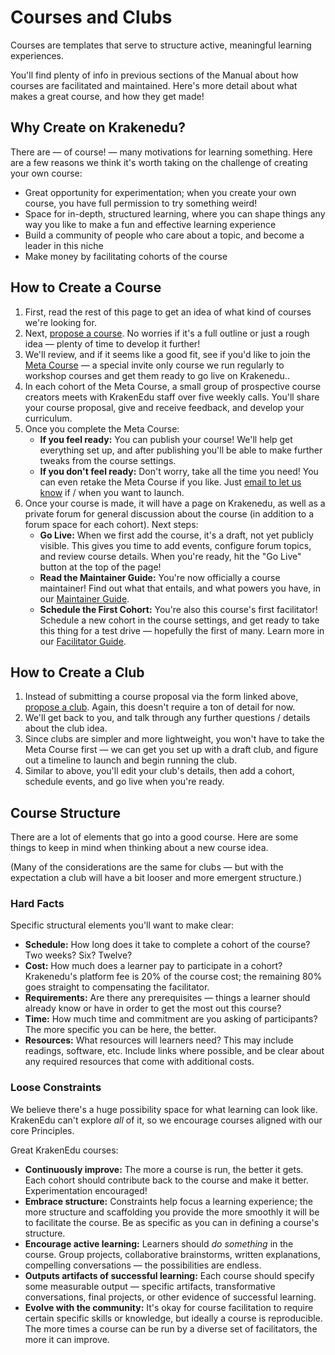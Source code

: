 
# Courses and Clubs

Courses are templates that serve to structure active, meaningful learning experiences.

You'll find plenty of info in previous sections of the Manual about how courses are facilitated and maintained. Here's more detail about what makes a great course, and how they get made!

## Why Create on Krakenedu?

There are — of course! — many motivations for learning something. Here are a few reasons we think it's worth taking on the challenge of creating your own course:

- Great opportunity for experimentation; when you create your own course, you have full permission to try something weird!
- Space for in-depth, structured learning, where you can shape things any way you like to make a fun and effective learning experience
- Build a community of people who care about a topic, and become a leader in this niche
- Make money by facilitating cohorts of the course

## How to Create a Course

1. First, read the rest of this page to get an idea of what kind of courses we're looking for.
2. Next, [propose a course](/forms/propose-course). No worries if it's a full outline or just a rough idea — plenty of time to develop it further!
3. We'll review, and if it seems like a good fit, see if you'd like to join the [Meta Course](/courses/the-meta-course/1) — a special invite only course we run regularly to workshop courses and get them ready to go live on Krakenedu..
4. In each cohort of the Meta Course, a small group of prospective course creators meets with KrakenEdu staff over five weekly calls. You'll share your course proposal, give and receive feedback, and develop your curriculum.
5. Once you complete the Meta Course:
    - **If you feel ready:** You can publish your course! We'll help get everything set up, and after publishing you'll be able to make further tweaks from the course settings.
    - **If you don't feel ready:** Don't worry, take all the time you need! You can even retake the Meta Course if you like. Just [email to let us know](mailto:contact@krakenedu.com) if / when you want to launch.
6. Once your course is made, it will have a page on Krakenedu, as well as a private forum for general discussion about the course (in addition to a forum space for each cohort). Next steps:
    - **Go Live:** When we first add the course, it's a draft, not yet publicly visible. This gives you time to add events, configure forum topics, and review course details. When you're ready, hit the "Go Live" button at the top of the page!
    - **Read the Maintainer Guide:** You're now officially a course maintainer! Find out what that entails, and what powers you have, in our [Maintainer Guide](/manual/maintainers).
    - **Schedule the First Cohort:** You're also this course's first facilitator! Schedule a new cohort in the course settings, and get ready to take this thing for a test drive — hopefully the first of many. Learn more in our [Facilitator Guide](/manual/facilitators).

## How to Create a Club

1. Instead of submitting a course proposal via the form linked above, [propose a club](/forms/propose-club). Again, this doesn't require a ton of detail for now.
2. We'll get back to you, and talk through any further questions / details about the club idea.
3. Since clubs are simpler and more lightweight, you won't have to take the Meta Course first — we can get you set up with a draft club, and figure out a timeline to launch and begin running the club.
4. Similar to above, you'll edit your club's details, then add a cohort, schedule events, and go live when you're ready.

## Course Structure

There are a lot of elements that go into a good course. Here are some things to keep in mind when thinking about a new course idea.

(Many of the considerations are the same for clubs — but with the expectation a club will have a bit looser and more emergent structure.)

### Hard Facts

Specific structural elements you'll want to make clear:

- **Schedule:** How long does it take to complete a cohort of the course? Two weeks? Six? Twelve?
- **Cost:** How much does a learner pay to participate in a cohort? Krakenedu's platform fee is 20% of the course cost; the remaining 80% goes straight to compensating the facilitator.
- **Requirements:** Are there any prerequisites — things a learner should already know or have in order to get the most out this course?
- **Time:** How much time and commitment are you asking of participants? The more specific you can be here, the better.
- **Resources:** What resources will learners need? This may include readings, software, etc. Include links where possible, and be clear about any required resources that come with additional costs.

### Loose Constraints

We believe there's a huge possibility space for what learning can look like. KrakenEdu can't explore *all* of it, so we encourage courses aligned with our core Principles.

Great KrakenEdu courses:

- **Continuously improve:** The more a course is run, the better it gets. Each cohort should contribute back to the course and make it better. Experimentation encouraged!
- **Embrace structure:** Constraints help focus a learning experience; the more structure and scaffolding you provide the more smoothly it will be to facilitate the course. Be as specific as you can in defining a course's structure.
- **Encourage active learning:** Learners should *do something* in the course. Group projects, collaborative brainstorms, written explanations, compelling conversations — the possibilities are endless.
- **Outputs artifacts of successful learning:** Each course should specify some measurable output — specific artifacts, transformative conversations, final projects, or other evidence of successful learning.
- **Evolve with the community:** It's okay for course facilitation to require certain specific skills or knowledge, but ideally a course is reproducible. The more times a course can be run by a diverse set of facilitators, the more it can improve.